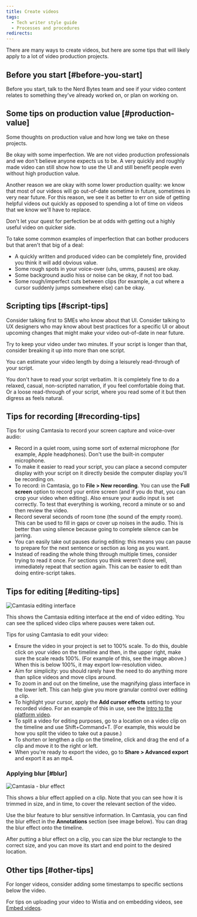 ```yaml
---
title: Create videos
tags:
  - Tech writer style guide
  - Processes and procedures
redirects:
---
```





There are many ways to create videos, but here are some tips that will likely apply to a lot of video production projects. 

## Before you start [#before-you-start]

Before you start, talk to the Nerd Bytes team and see if your video content relates to something they've already worked on, or plan on working on.

## Some tips on production value [#production-value]

Some thoughts on production value and how long we take on these projects. 

Be okay with some imperfection. We are not video production professionals and we don't believe anyone expects us to be. A very quickly and roughly made video can still show how to use the UI and still benefit people even without high production value.

Another reason we are okay with some lower production quality: we know that most of our videos will go out-of-date sometime in future, sometimes in very near future. For this reason, we see it as better to err on side of getting helpful videos out quickly as opposed to spending a lot of time on videos that we know we'll have to replace.  

Don't let your quest for perfection be at odds with getting out a highly useful video on quicker side. 

To take some common examples of imperfection that can bother producers but that aren't that big of a deal: 

* A quickly written and produced video can be completely fine, provided you think it will add obvious value.  
* Some rough spots in your voice-over (uhs, umms, pauses) are okay.
* Some background audio hiss or noise can be okay, if not too bad. 
* Some rough/imperfect cuts between clips (for example, a cut where a cursor suddenly jumps somewhere else) can be okay. 

## Scripting tips [#script-tips]

Consider talking first to SMEs who know about that UI. Consider talking to UX designers who may know about best practices for a specific UI or about upcoming changes that might make your video out-of-date in near future. 

Try to keep your video under two minutes. If your script is longer than that, consider breaking it up into more than one script. 

You can estimate your video length by doing a leisurely read-through of your script.

You don't have to read your script verbatim. It is completely fine to do a relaxed, casual, non-scripted narration, if you feel comfortable doing that. Or a loose read-through of your script, where you read some of it but then digress as feels natural. 

## Tips for recording [#recording-tips]

Tips for using Camtasia to record your screen capture and voice-over audio: 

* Record in a quiet room, using some sort of external microphone (for example, Apple headphones). Don't use the built-in computer microphone. 
* To make it easier to read your script, you can place a second computer display with your script on it directly beside the computer display you'll be recording on.
* To record: in Camtasia, go to **File > New recording**. You can use the **Full screen** option to record your entire screen (and if you do that, you can crop your video when editing). Also ensure your audio input is set correctly. To test that everything is working, record a minute or so and then review the video. 
* Record several seconds of room tone (the sound of the empty room). This can be used to fill in gaps or cover up noises in the audio. This is better than using silence because going to complete silence can be jarring. 
* You can easily take out pauses during editing: this means you can pause to prepare for the next sentence or section as long as you want.
* Instead of reading the whole thing through multiple times, consider trying to read it once. For sections you think weren't done well, immediately repeat that section again. This can be easier to edit than doing entire-script takes.

## Tips for editing [#editing-tips]

<img
  title="Camtasia editing interface"
  alt="Camtasia editing interface"
  src={styleGuideCamtasiaEditing}
/>

<figcaption>
This shows the Camtasia editing interface at the end of video editing. You can see the spliced video clips where pauses were taken out. 
</figcaption>

Tips for using Camtasia to edit your video: 

* Ensure the video in your project is set to 100% scale. To do this, double click on your video on the timeline and then, in the upper right, make sure the scale reads 100%. (For example of this, see the image above.) When this is below 100%, it may export low-resolution video. 
* Aim for simplicity: you should rarely have the need to do anything more than splice videos and move clips around. 
* To zoom in and out on the timeline, use the magnifying glass interface in the lower left. This can help give you more granular control over editing a clip.  
* To highlight your cursor, apply the **Add cursor effects** setting to your recorded video. For an example of this in use, see the [Intro to the platform video](/docs/new-relic-solutions/new-relic-one/introduction-new-relic-platform). 
* To split a video for editing purposes, go to a location on a video clip on the timeline and use Shift+Command+T. (For example, this would be how you split the video to take out a pause.) 
* To shorten or lengthen a clip on the timeline, click and drag the end of a clip and move it to the right or left. 
* When you're ready to export the video, go to **Share > Advanced export** and export it as an mp4. 

### Applying blur [#blur]

<img
  title="Camtasia - blur effect"
  alt="Camtasia - blur effect"
  src={styleGuideCamtasiaBlur}
/>

<figcaption>
This shows a blur effect applied on a clip. Note that you can see how it is trimmed in size, and in time, to cover the relevant section of the video.  
</figcaption>

Use the blur feature to blur sensitive information. In Camtasia, you can find the blur effect in the **Annotations** section (see image below). You can drag the blur effect onto the timeline. 

After putting a blur effect on a clip, you can size the blur rectangle to the correct size, and you can move its start and end point to the desired location.  

## Other tips [#other-tips]

For longer videos, consider adding some timestamps to specific sections below the video. 

For tips on uploading your video to Wistia and on embedding videos, see [Embed videos](/docs/style-guide/images/embed-videos). 